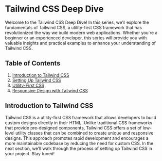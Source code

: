
 
# Tailwind CSS Deep Dive

Welcome to the Tailwind CSS Deep Dive! In this series, we'll explore the fundamentals of Tailwind CSS, a utility-first CSS framework that has revolutionized the way we build modern web applications. Whether you're a beginner or an experienced developer, this series will provide you with valuable insights and practical examples to enhance your understanding of Tailwind CSS.


## Table of Contents

1. [Introduction to Tailwind CSS](./introduction)
2. [Setting Up Tailwind CSS](./setup)
3. [Utility-First CSS](./utility-first)
4. [Responsive Design with Tailwind CSS](./responsive-design)


## Introduction to Tailwind CSS
Tailwind CSS is a utility-first CSS framework that allows developers to build custom designs directly in their HTML. Unlike traditional CSS frameworks that provide pre-designed components, Tailwind CSS offers a set of low-level utility classes that can be combined to create unique and responsive designs. This approach promotes rapid development and encourages a more maintainable codebase by reducing the need for custom CSS.
In the next section, we'll walk through the process of setting up Tailwind CSS in your project. Stay tuned!


